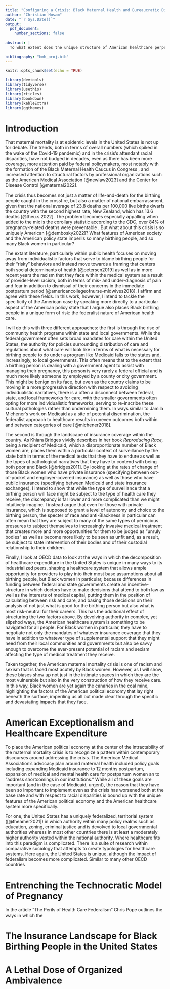```yaml
---
title: "Configuring a Crisis: Black Maternal Health and Bureaucratic Dispossession"
author: "Christian Hosam"
date: "`r Sys.Date()`"
output: 
  pdf_document:
    number_sections: false

abstract: |
  To what extent does the unique structure of American healthcare perpetuate racial disparities in maternal mortality and morbidity rates? Maternal mortality in the United States is often configured as a crisis given the disproportionate number of maternal deaths in comparison to other advanced industrial countries. Much of the recent research and advocacy on combatting these disparities have focused on moving from individual frameworks of blame to centering stories of either provider-level implicit bias and/or racism as well as social determinants of health. One avenue that has been relatively unexplored is the structure of the American healthcare system, particularly the uniquely high proportion of healthcare functionality that is devolved to states and localities. Here, I look at the three counties within the state of Maryland with the highest concentration of Black residents to show how the types of health-care initiatives located at the county level focus on nudging birthing people into better outcomes in spite of medical and sociological literature showing that these interventions are misapplied.
  
bibliography: "bmh_proj.bib"
---
```


```r
knitr::opts_chunk$set(echo = TRUE)
```

```r
library(devtools)
library(tidyverse)
library(usethis)
library(rticles)
library(bookdown)
library(kableExtra)
library(ggthemes)
```

# Introduction

That maternal mortality is at epidemic levels in the United States is not up for debate. The trends, both in terms of overall numbers (which spiked in the wake of the Covid-19 pandemic) and in the crisis's attendant racial disparities, have not budged in decades, even as there has been more coverage, more attention paid by federal policymakers, most notably with the formation of the Black Maternal Health Caucus in Congress , and increased attention to structural factors by professional organizations such as the American Medical Association [@newlaw2023] and the Center for Disease Control [@maternal2022].

The crisis thus becomes not just a matter of life-and-death for the birthing people caught in the crossfire, but also a matter of national embarrassment, given that the national average of 23.8 deaths per 100,000 live births dwarfs the country with the second highest rate, New Zealand, which has 13.6 deaths [@theu.s.2022]. The problem becomes especially appalling when added to the mix is the corollary statistic according to the CDC, over 84% of pregnancy-related deaths were preventable . But what about this crisis is so uniquely American [@dembosky2022]? What features of American society and the American policy state imperils so many birthing people, and so many Black women in particular?

The extant literature, particularly within public health focuses on moving away from individualistic factors that serve to blame birthing people for their "risky" behaviors and instead move towards a framing that centers both social determinants of health [@petersen2019] as well as in more recent years the racism that they face within the medical system as a result of provider-level racism, both in terms of mis- and under-diagnosis of pain and fear in addition to dismissal of their concerns in the immediate postpartum period [@americancollegeofnurse-midwives2018]. I affirm and agree with these fields. In this work, however, I intend to tackle the specificity of the American case by speaking more directly to a particular aspect of the American policy state that I argue also places Black birthing people in a unique form of risk: the federalist nature of American health care.

I will do this with three different approaches: the first is through the rise of community health programs within state and local governments. While the federal government often sets broad mandates for care within the United States, the authority for policies surrounding distribution of care and regulations about what care will look like in terms of what is necessary for birthing people to do under a program like Medicaid falls to the states and, increasingly, to local governments. This often means that to the extent that a birthing person is dealing with a government agent to assist with managing their pregnancy, this person is very rarely a federal official and is much more likely someone by employed by a county or city government. This might be benign on its face, but even as the country claims to be moving in a more progressive direction with respect to avoiding individualistic narratives, there is a often a disconnect between federal, state, and local frameworks for care, with the smaller governments often opting for more individualistic frameworks, serving to re-inscribe these cultural pathologies rather than undermining them. In ways similar to Jamila Michener's work on Medicaid as a site of potential discrimination, the federalist approach to healthcare results in uneven outcomes both within and between categories of care [@michener2018].

The second is through the landscape of insurance coverage within the country. As Khiara Bridges vividly describes in her book *Reproducing Race,* being a recipient of Medicaid, which a disproportionate number of Black women are, places them within a particular context of surveillance by the state both in terms of the medical tests that they have to endure as well as the types of pathological narratives that they have to contend with being both poor and Black [@bridges2011]. By looking at the rates of change of those Black women who have private insurance (specifying between out-of-pocket and employer-covered insurance) as well as those who have public insurance (specifying between Medicaid and state insurance exchanges), I intend to show that while the type of surveillance that a birthing person will face might be subject to the type of health care they receive, the discrepancy is far lower and more complicated than we might intuitively imagine. I instead argue that even for those with private insurance, which is supposed to grant a level of autonomy and choice to the birthing person, the specter of race and anti-Blackness in particular can often mean that they are subject to many of the same types of pernicious pressures to subject themselves to increasingly invasive medical treatment that creates more and more opportunities for them to be judged as "unruly bodies" as well as become more likely to be seen as unfit and, as a result, be subject to state intervention of their bodies and of their custodial relationship to their children.

Finally, I look at OECD data to look at the ways in which the decomposition of healthcare expenditure in the United States is unique in many ways to its industrialized peers, shaping a healthcare system that allows ample opportunity for providers to play into their most base assumptions about all birthing people, but Black women in particular, because differences in funding between federal and state governments create an incentive-structure in which doctors have to make decisions that attend to both law as well as the interests of medical capital, putting them in the position of calculating between risk and care, and basing those decisions on their analysis of not just what is good for the birthing person but also what is most risk-neutral for their careers. This has the additional effect of structuring the two factors above. By devolving authority in complex, yet slipshod ways, the American healthcare system is something to be navigated for all people. For Black women in particular, they have to negotiate not only the mandates of whatever insurance coverage that they have in addition to whatever type of supplemental support that they might need from their local communities and governments but also be savvy enough to overcome the ever-present potential of racism and sexism affecting the type of medical treatment they receive.

Taken together, the American maternal mortality crisis is one of racism and sexism that is faced most acutely by Black women. However, as I will show, these biases show up not just in the intimate spaces in which they are the most vulnerable but also in the very construction of how they receive care. In this way, Black women are yet again the canaries in the coal mine, highlighting the factors of the American political economy that lay right beneath the surface, imperiling us all but made clear through the specific and devastating impacts that they face.

# American Exceptionalism and Healthcare Expenditure

To place the American political economy at the center of the intractability of the maternal mortality crisis is to recognize a pattern within contemporary discourses around addressing the crisis. The American Medical Association's advocacy plan around maternal health included policy goals including expanding Medicaid insurance to 12 months postpartum, expansion of medical and mental health care for postpartum women an to "address shortcomings in our institutions." While all of these goals are important (and in the case of Medicaid, urgent), the reason that they have been so important to implement even as the crisis has worsened both at the base rate and with respect to racial disparities is bound up with the unique features of the American political economy and the American healthcare system more specifically.

For one, the United States has a uniquely federalized, territorial system ([@theamer2021]) in which authority within many policy realms such as education, zoning, criminal justice and is devolved to local governmental authorities whereas in most other countries there is at least a moderately higher authority vested within the national authority. Where healthcare fits into this paradigm is complicated. There is a suite of research within comparative sociology that attempts to create typologies for healthcare systems. Here again, the United States is unique, although the impact of federalism becomes more complicated. Similar to many other OECD countries

# Entrenching the Technocratic Model of Pregnancy

In the article "The Perils of Health Care Federalism" Chris Pope outlines the ways in which the

# The Insurance Landscape for Black Birthing People in the United States

# A Lethal Dose of Organized Ambivalence
